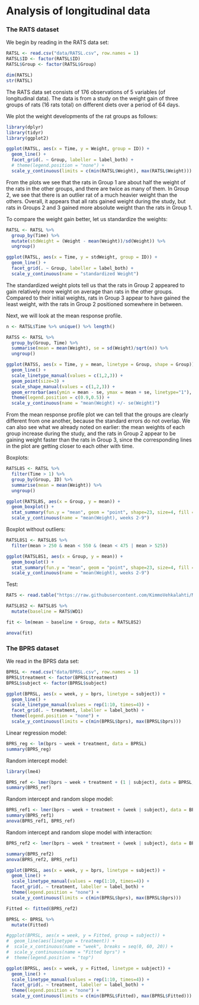 # Analysis of longitudinal data

### The RATS dataset

We begin by reading in the RATS data set:

```r
RATSL <- read.csv("data/RATSL.csv", row.names = 1)
RATSL$ID <- factor(RATSL$ID)
RATSL$Group <- factor(RATSL$Group)

dim(RATSL)
str(RATSL)
```
The RATS data set consists of 176 observations of 5 variables (of longitudinal data). The data is from a study on the weight gain of three groups of rats (16 rats total) on different diets over a period of 64 days.

We plot the weight developments of the rat groups as follows:

```r
library(dplyr)
library(tidyr)
library(ggplot2)

ggplot(RATSL, aes(x = Time, y = Weight, group = ID)) +
  geom_line() +
  facet_grid(. ~ Group, labeller = label_both) +
  # theme(legend.position = "none") + 
  scale_y_continuous(limits = c(min(RATSL$Weight), max(RATSL$Weight)))
```

From the plots we see that the rats in Group 1 are about half the weight of the 
rats in the other groups, and there are twice as many of them. In Group 2, we see that there is an outlier rat of a much heavier weight than the others. Overall, it appears that all rats gained weight during the study, but rats in Groups 2 and 3 gained more absolute weight than the rats in Group 1.

To compare the weight gain better, let us standardize the weights: 

```r
RATSL <- RATSL %>%
  group_by(Time) %>%
  mutate(stdWeight = (Weight - mean(Weight))/sd(Weight)) %>%
  ungroup()

ggplot(RATSL, aes(x = Time, y = stdWeight, group = ID)) +
  geom_line() +
  facet_grid(. ~ Group, labeller = label_both) +
  scale_y_continuous(name = "standardized Weight")
```

The standardized weight plots tell us that the rats in Group 2 appeared to gain relatively more weight on average than rats in the other groups. Compared to their initial weights, rats in Group 3 appear to have gained the least weight, with the rats in Group 2 positioned somewhere in between.

Next, we will look at the mean response profile.

```r
n <- RATSL$Time %>% unique() %>% length()

RATSS <- RATSL %>%
  group_by(Group, Time) %>%
  summarise(mean = mean(Weight), se = sd(Weight)/sqrt(n)) %>%
  ungroup()

ggplot(RATSS, aes(x = Time, y = mean, linetype = Group, shape = Group)) +
  geom_line() +
  scale_linetype_manual(values = c(1,2,3)) +
  geom_point(size=3) +
  scale_shape_manual(values = c(1,2,3)) +
  geom_errorbar(aes(ymin = mean - se, ymax = mean + se, linetype="1"), width=0.3) +
  theme(legend.position = c(0.9,0.5)) +
  scale_y_continuous(name = "mean(Weight) +/- se(Weight)")
```

From the mean response profile plot we can tell that the groups are clearly different from one another, because the standard errors do not overlap. We can also see what we already noted on earlier: the mean weights of each group increase during the study, and the rats in Group 2 appear to be gaining weight faster than the rats in Group 3, since the corresponding lines in the plot are getting closer to each other with time.

Boxplots:

```r
RATSL8S <- RATSL %>%
  filter(Time > 1) %>%
  group_by(Group, ID) %>%
  summarise(mean = mean(Weight)) %>%
  ungroup()

ggplot(RATSL8S, aes(x = Group, y = mean)) +
  geom_boxplot() +
  stat_summary(fun.y = "mean", geom = "point", shape=23, size=4, fill = "white") +
  scale_y_continuous(name = "mean(Weight), weeks 2-9")
```

Boxplot without outliers:


```r
RATSL8S1 <- RATSL8S %>%
  filter(mean > 250 & mean < 550 & (mean < 475 | mean > 525))

ggplot(RATSL8S1, aes(x = Group, y = mean)) +
  geom_boxplot() +
  stat_summary(fun.y = "mean", geom = "point", shape=23, size=4, fill = "white") +
  scale_y_continuous(name = "mean(Weight), weeks 2-9")
```

Test:

```r
RATS <- read.table("https://raw.githubusercontent.com/KimmoVehkalahti/MABS/master/Examples/data/rats.txt", sep="", header=TRUE)

RATSL8S2 <- RATSL8S %>%
  mutate(baseline = RATS$WD1)

fit <- lm(mean ~ baseline + Group, data = RATSL8S2)

anova(fit)
```

### The BPRS dataset

We read in the BPRS data set:

```r
BPRSL <- read.csv("data/BPRSL.csv", row.names = 1)
BPRSL$treatment <- factor(BPRSL$treatment)
BPRSL$subject <- factor(BPRSL$subject)

ggplot(BPRSL, aes(x = week, y = bprs, linetype = subject)) +
  geom_line() +
  scale_linetype_manual(values = rep(1:10, times=4)) +
  facet_grid(. ~ treatment, labeller = label_both) +
  theme(legend.position = "none") + 
  scale_y_continuous(limits = c(min(BPRSL$bprs), max(BPRSL$bprs)))
```

Linear regression model:

```r
BPRS_reg <- lm(bprs ~ week + treatment, data = BPRSL)
summary(BPRS_reg)
```

Random intercept model:

```r
library(lme4)

BPRS_ref <- lmer(bprs ~ week + treatment + (1 | subject), data = BPRSL, REML = FALSE)
summary(BPRS_ref)
```

Random intercept and random slope model:

```r
BPRS_ref1 <- lmer(bprs ~ week + treatment + (week | subject), data = BPRSL, REML = FALSE)
summary(BPRS_ref1)
anova(BPRS_ref1, BPRS_ref)
```

Random intercept and random slope model with interaction:

```r
BPRS_ref2 <- lmer(bprs ~ week * treatment + (week | subject), data = BPRSL, REML = FALSE)

summary(BPRS_ref2)
anova(BPRS_ref2, BPRS_ref1)

ggplot(BPRSL, aes(x = week, y = bprs, linetype = subject)) +
  geom_line() +
  scale_linetype_manual(values = rep(1:10, times=4)) +
  facet_grid(. ~ treatment, labeller = label_both) +
  theme(legend.position = "none") + 
  scale_y_continuous(limits = c(min(BPRSL$bprs), max(BPRSL$bprs)))

Fitted <- fitted(BPRS_ref2)

BPRSL <- BPRSL %>%
  mutate(Fitted)

#ggplot(BPRSL, aes(x = week, y = Fitted, group = subject)) +
#  geom_line(aes(linetype = treatment)) +
#  scale_x_continuous(name = "week", breaks = seq(0, 60, 20)) +
#  scale_y_continuous(name = "Fitted bprs") +
#  theme(legend.position = "top")

ggplot(BPRSL, aes(x = week, y = Fitted, linetype = subject)) +
  geom_line() +
  scale_linetype_manual(values = rep(1:10, times=4)) +
  facet_grid(. ~ treatment, labeller = label_both) +
  theme(legend.position = "none") + 
  scale_y_continuous(limits = c(min(BPRSL$Fitted), max(BPRSL$Fitted)))
```

